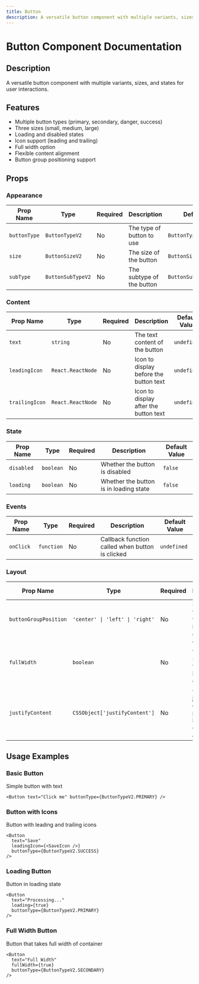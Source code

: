 ```yaml
---
title: Button
description: A versatile button component with multiple variants, sizes, and states for user interactions.
---
```



# Button Component Documentation

## Description
A versatile button component with multiple variants, sizes, and states for user interactions.

## Features
- Multiple button types (primary, secondary, danger, success)
- Three sizes (small, medium, large)
- Loading and disabled states
- Icon support (leading and trailing)
- Full width option
- Flexible content alignment
- Button group positioning support

## Props

### Appearance

| Prop Name | Type | Required | Description | Default Value |
|-----------|------|----------|-------------|---------------|
| `buttonType` | `ButtonTypeV2` | No | The type of button to use | `ButtonTypeV2.PRIMARY` |
| `size` | `ButtonSizeV2` | No | The size of the button | `ButtonSizeV2.MEDIUM` |
| `subType` | `ButtonSubTypeV2` | No | The subtype of the button | `ButtonSubTypeV2.DEFAULT` |

### Content

| Prop Name | Type | Required | Description | Default Value |
|-----------|------|----------|-------------|---------------|
| `text` | `string` | No | The text content of the button | `undefined` |
| `leadingIcon` | `React.ReactNode` | No | Icon to display before the button text | `undefined` |
| `trailingIcon` | `React.ReactNode` | No | Icon to display after the button text | `undefined` |

### State

| Prop Name | Type | Required | Description | Default Value |
|-----------|------|----------|-------------|---------------|
| `disabled` | `boolean` | No | Whether the button is disabled | `false` |
| `loading` | `boolean` | No | Whether the button is in loading state | `false` |

### Events

| Prop Name | Type | Required | Description | Default Value |
|-----------|------|----------|-------------|---------------|
| `onClick` | `function` | No | Callback function called when button is clicked | `undefined` |

### Layout

| Prop Name | Type | Required | Description | Default Value |
|-----------|------|----------|-------------|---------------|
| `buttonGroupPosition` | `'center' \| 'left' \| 'right'` | No | Position of the button within a button group | `undefined` |
| `fullWidth` | `boolean` | No | Whether the button should take full width of its container | `false` |
| `justifyContent` | `CSSObject['justifyContent']` | No | CSS justify-content property for button content alignment | `undefined` |

## Usage Examples

### Basic Button
Simple button with text

```tsx
<Button text="Click me" buttonType={ButtonTypeV2.PRIMARY} />
```

### Button with Icons
Button with leading and trailing icons

```tsx
<Button 
  text="Save" 
  leadingIcon={<SaveIcon />} 
  buttonType={ButtonTypeV2.SUCCESS} 
/>
```

### Loading Button
Button in loading state

```tsx
<Button 
  text="Processing..." 
  loading={true}
  buttonType={ButtonTypeV2.PRIMARY} 
/>
```

### Full Width Button
Button that takes full width of container

```tsx
<Button 
  text="Full Width" 
  fullWidth={true}
  buttonType={ButtonTypeV2.SECONDARY} 
/>
```
